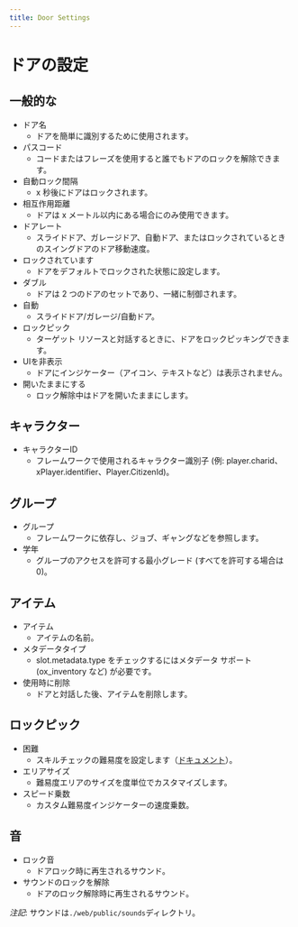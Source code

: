 ```yaml
---
title: Door Settings
---
```


# ドアの設定

## 一般的な

* ドア名
  * ドアを簡単に識別するために使用されます。
* パスコード
  * コードまたはフレーズを使用すると誰でもドアのロックを解除できます。
* 自動ロック間隔
  * x 秒後にドアはロックされます。
* 相互作用距離
  * ドアは x メートル以内にある場合にのみ使用できます。
* ドアレート
  * スライドドア、ガレージドア、自動ドア、またはロックされているときのスイングドアのドア移動速度。
* ロックされています
  * ドアをデフォルトでロックされた状態に設定します。
* ダブル
  * ドアは 2 つのドアのセットであり、一緒に制御されます。
* 自動
  * スライドドア/ガレージ/自動ドア。
* ロックピック
  * ターゲット リソースと対話するときに、ドアをロックピッキングできます。
* UIを非表示
  * ドアにインジケーター（アイコン、テキストなど）は表示されません。
* 開いたままにする
  * ロック解除中はドアを開いたままにします。

## キャラクター

* キャラクターID
  * フレームワークで使用されるキャラクター識別子 (例: player.charid、xPlayer.identifier、Player.CitizenId)。

## グループ

* グループ
  * フレームワークに依存し、ジョブ、ギャングなどを参照します。
* 学年
  * グループのアクセスを許可する最小グレード (すべてを許可する場合は 0)。

## アイテム

* アイテム
  * アイテムの名前。
* メタデータタイプ
  * slot.metadata.type をチェックするにはメタデータ サポート (ox\_inventory など) が必要です。
* 使用時に削除
  * ドアと対話した後、アイテムを削除します。

## ロックピック

* 困難
  * スキルチェックの難易度を設定します（[ドキュメント](../ox_lib/Modules/Interface/Client/skillcheck)）。
* エリアサイズ
  * 難易度エリアのサイズを度単位でカスタマイズします。
* スピード乗数
  * カスタム難易度インジケーターの速度乗数。

## 音

* ロック音
  * ドアロック時に再生されるサウンド。
* サウンドのロックを解除
  * ドアのロック解除時に再生されるサウンド。

*注記*: サウンドは`./web/public/sounds`ディレクトリ。
